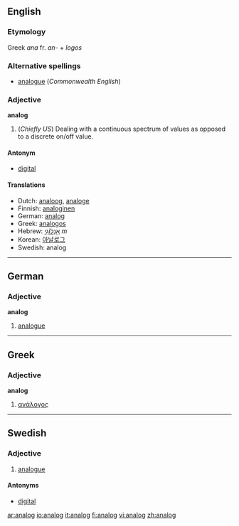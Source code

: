 ==English==

===Etymology===
Greek ''ana'' fr. ''an-'' + ''logos''

===Alternative spellings===
* [[analogue]] (''Commonwealth English'')

===Adjective===
'''analog'''

# (''Chiefly US'') Dealing with a continuous spectrum of values as opposed to a discrete on/off value.

====Antonym====
*[[digital]]

====Translations====
*Dutch: [[analoog]], [[analoge]]
*Finnish: [[analoginen]]
*German: [[analog]]
*Greek: [[analogos]]
*Hebrew: [[אָנָלוֹגִי]] ''m''
*Korean: [[아날로그]]
*Swedish: analog

----

==German==
===Adjective===
'''analog'''
#[[analogue]]

----
==Greek==
===Adjective===
'''analog'''
#[[ανάλογος]]

----
==Swedish==

===Adjective===
{{sv-adj-abs}}
# [[analogue]]

====Antonyms====
* [[digital]]

[[ar:analog]]
[[io:analog]]
[[it:analog]]
[[fi:analog]]
[[vi:analog]]
[[zh:analog]]